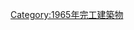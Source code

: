 {{Commonscat|Bridges completed in 1965}}
{{Cat nav 10years|20世紀橋梁|1965||年完工橋梁}}

[[Category:1965年完工建築物|Category:1965年完工建築物]]